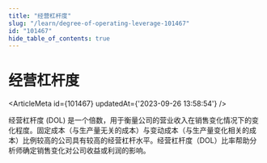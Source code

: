 ```yaml
---
title: "经营杠杆度"
slug: "/learn/degree-of-operating-leverage-101467"
id: "101467"
hide_table_of_contents: true
---
```



# 经营杠杆度

<ArticleMeta id={101467} updatedAt={'2023-09-26 13:58:54'} />
<div className='border-solid border-b border-t-0 my-4 border-[var(--ifm-color-gray-300)]' />

经营杠杆度 (DOL) 是一个倍数，用于衡量公司的营业收入在销售变化情况下的变化程度。固定成本（与生产量无关的成本）与变动成本（与生产量变化相关的成本）比例较高的公司具有较高的经营杠杆水平。经营杠杆度（DOL）比率帮助分析师确定销售变化对公司收益或利润的影响。
